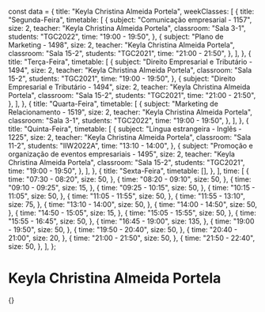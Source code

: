 const data = {
  title: "Keyla Christina Almeida Portela",
  weekClasses: [
    {
      title: "Segunda-Feira",
      timetable: [
        {
          subject: "Comunicação empresarial - 1157",
          size: 2,
          teacher: "Keyla Christina Almeida Portela",
          classroom: "Sala 3-1",
          students: "TGC2022",
          time: "19:00 - 19:50",
        },
        {
          subject: "Plano de Marketing - 1498",
          size: 2,
          teacher: "Keyla Christina Almeida Portela",
          classroom: "Sala 15-2",
          students: "TGC2021",
          time: "21:00 - 21:50",
        },
      ],
    },
    {
      title: "Terça-Feira",
      timetable: [
        {
          subject: "Direito Empresarial e Tributário - 1494",
          size: 2,
          teacher: "Keyla Christina Almeida Portela",
          classroom: "Sala 15-2",
          students: "TGC2021",
          time: "19:00 - 19:50",
        },
        {
          subject: "Direito Empresarial e Tributário - 1494",
          size: 2,
          teacher: "Keyla Christina Almeida Portela",
          classroom: "Sala 15-2",
          students: "TGC2021",
          time: "21:00 - 21:50",
        },
      ],
    },
    {
      title: "Quarta-Feira",
      timetable: [
        {
          subject: "Marketing de Relacionamento - 1519",
          size: 2,
          teacher: "Keyla Christina Almeida Portela",
          classroom: "Sala 3-1",
          students: "TGC2022",
          time: "19:00 - 19:50",
        },
      ],
    },
    {
      title: "Quinta-Feira",
      timetable: [
        {
          subject: "Lingua estrangeira - Inglês - 1225",
          size: 2,
          teacher: "Keyla Christina Almeida Portela",
          classroom: "Sala 11-2",
          students: "IIW2022A",
          time: "13:10 - 14:00",
        },
        {
          subject: "Promoção e organização de eventos empresariais - 1495",
          size: 2,
          teacher: "Keyla Christina Almeida Portela",
          classroom: "Sala 15-2",
          students: "TGC2021",
          time: "19:00 - 19:50",
        },
      ],
    },
    {
      title: "Sexta-Feira",
      timetable: [],
    },
  ],
  time: [
    {
      time: "07:30 - 08:20",
      size: 50,
    },
    {
      time: "08:20 - 09:10",
      size: 50,
    },
    {
      time: "09:10 - 09:25",
      size: 15,
    },
    {
      time: "09:25 - 10:15",
      size: 50,
    },
    {
      time: "10:15 - 11:05",
      size: 50,
    },
    {
      time: "11:05 - 11:55",
      size: 50,
    },
    {
      time: "11:55 - 13:10",
      size: 75,
    },
    {
      time: "13:10 - 14:00",
      size: 50,
    },
    {
      time: "14:00 - 14:50",
      size: 50,
    },
    {
      time: "14:50 - 15:05",
      size: 15,
    },
    {
      time: "15:05 - 15:55",
      size: 50,
    },
    {
      time: "15:55 - 16:45",
      size: 50,
    },
    {
      time: "16:45 - 19:00",
      size: 135,
    },
    {
      time: "19:00 - 19:50",
      size: 50,
    },
    {
      time: "19:50 - 20:40",
      size: 50,
    },
    {
      time: "20:40 - 21:00",
      size: 20,
    },
    {
      time: "21:00 - 21:50",
      size: 50,
    },
    {
      time: "21:50 - 22:40",
      size: 50,
    },
  ],
};

# Keyla Christina Almeida Portela

<div>
  {<Grid title={data.title} weekClasses={data.weekClasses} time={data.time} />}
</div>
